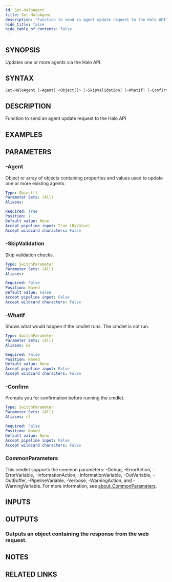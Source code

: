 ```yaml
---
id: Set-HaloAgent
title: Set-HaloAgent
description: "Function to send an agent update request to the Halo API"
hide_title: false
hide_table_of_contents: false
---
```


## SYNOPSIS

Updates one or more agents via the Halo API.

## SYNTAX

```powershell
Set-HaloAgent [-Agent] <Object[]> [-SkipValidation] [-WhatIf] [-Confirm] [<CommonParameters>]
```

## DESCRIPTION

Function to send an agent update request to the Halo API

## EXAMPLES

## PARAMETERS

### -Agent

Object or array of objects containing properties and values used to update one or more existing agents.

```yaml
Type: Object[]
Parameter Sets: (All)
Aliases:

Required: True
Position: 1
Default value: None
Accept pipeline input: True (ByValue)
Accept wildcard characters: False
```

### -SkipValidation

Skip validation checks.

```yaml
Type: SwitchParameter
Parameter Sets: (All)
Aliases:

Required: False
Position: Named
Default value: False
Accept pipeline input: False
Accept wildcard characters: False
```

### -WhatIf

Shows what would happen if the cmdlet runs.
The cmdlet is not run.

```yaml
Type: SwitchParameter
Parameter Sets: (All)
Aliases: wi

Required: False
Position: Named
Default value: None
Accept pipeline input: False
Accept wildcard characters: False
```

### -Confirm

Prompts you for confirmation before running the cmdlet.

```yaml
Type: SwitchParameter
Parameter Sets: (All)
Aliases: cf

Required: False
Position: Named
Default value: None
Accept pipeline input: False
Accept wildcard characters: False
```

### CommonParameters

This cmdlet supports the common parameters: -Debug, -ErrorAction, -ErrorVariable, -InformationAction, -InformationVariable, -OutVariable, -OutBuffer, -PipelineVariable, -Verbose, -WarningAction, and -WarningVariable. For more information, see [about_CommonParameters](http://go.microsoft.com/fwlink/?LinkID=113216).

## INPUTS

## OUTPUTS

### Outputs an object containing the response from the web request.

## NOTES

## RELATED LINKS
